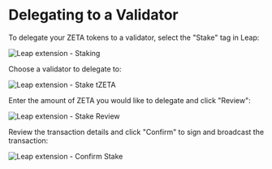 
# Delegating to a Validator

To delegate your ZETA tokens to a validator, select the "Stake" tag in Leap:

<Image src="/docs/img/docs/leap-stake.png" width={400} height={597} alt="Leap extension - Staking" />

Choose a validator to delegate to:

<Image src="/docs/img/docs/leap-validator.png" width={400} height={597} alt="Leap extension - Stake tZETA" />

Enter the amount of ZETA you would like to delegate and click "Review":

<Image src="/docs/img/docs/leap-review.png" width={400} height={597} alt="Leap extension - Stake Review" />

Review the transaction details and click "Confirm" to sign and broadcast the
transaction:

<Image src="/docs/img/docs/leap-confirm.png" width={400} height={597} alt="Leap extension - Confirm Stake" />
